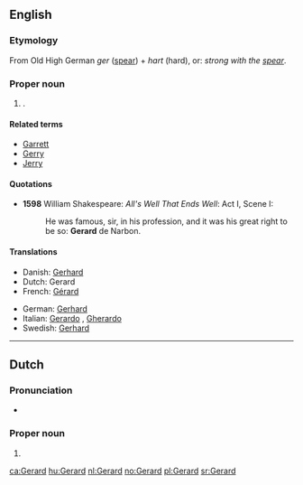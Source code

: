 {{also|Gérard}}
==English==

===Etymology===
From Old High German ''ger'' ([[spear]]) + ''hart'' (hard), or: ''strong with the [[spear]]''.

===Proper noun===
{{en-proper noun}}

# {{given name|male|from=Germanic}}.

====Related terms====
* [[Garrett]]
* [[Gerry]]
* [[Jerry]]

====Quotations====
* '''1598''' William Shakespeare: ''All's Well That Ends Well'': Act I, Scene I:
*: He was famous, sir, in his profession, and it  was his great right to be so: '''Gerard''' de Narbon.

====Translations====
{{trans-top|male given name}}
* Danish: [[Gerhard]]
* Dutch: Gerard {{m}}
* French: [[Gérard]]
{{trans-mid}}
* German: [[Gerhard]]
* Italian: [[Gerardo]] {{m}}, [[Gherardo]] {{m}}
* Swedish: [[Gerhard]]
{{trans-bottom}}

----

==Dutch==

===Pronunciation===
* {{SAMPA|/GI"rArt/}}

===Proper noun===
{{infl|nl|proper noun}}

# {{given name|male|lang=nl}}

[[ca:Gerard]]
[[hu:Gerard]]
[[nl:Gerard]]
[[no:Gerard]]
[[pl:Gerard]]
[[sr:Gerard]]